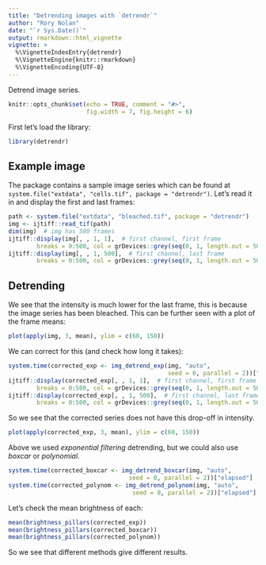 ```yaml
---
title: "Detrending images with `detrendr`"
author: "Rory Nolan"
date: "`r Sys.Date()`"
output: rmarkdown::html_vignette
vignette: >
  %\VignetteIndexEntry{detrendr}
  %\VignetteEngine{knitr::rmarkdown}
  %\VignetteEncoding{UTF-8}
---
```


Detrend image series.

```r
knitr::opts_chunk$set(echo = TRUE, comment = "#>", 
                      fig.width = 7, fig.height = 6)
```

First let's load the library: 
```r
library(detrendr)
```

## Example image
The package contains a sample image series which can be found at `system.file("extdata", "cells.tif", package = "detrendr")`. Let's read it in and display the first and last frames:
```r
path <- system.file("extdata", "bleached.tif", package = "detrendr")
img <- ijtiff::read_tif(path)
dim(img)  # img has 500 frames
ijtiff::display(img[, , 1, 1],  # first channel, first frame
        breaks = 0:500, col = grDevices::grey(seq(0, 1, length.out = 500)))
ijtiff::display(img[, , 1, 500],  # first channel, last frame
        breaks = 0:500, col = grDevices::grey(seq(0, 1, length.out = 500)))
```

## Detrending
We see that the intensity is much lower for the last frame, this is because the image series has been bleached. This can be further seen with a plot of the frame means:
```r
plot(apply(img, 3, mean), ylim = c(60, 150))
```

We can correct for this (and check how long it takes):
```r
system.time(corrected_exp <- img_detrend_exp(img, "auto", 
                                             seed = 0, parallel = 2))["elapsed"]
ijtiff::display(corrected_exp[, , 1, 1],  # first channel, first frame
        breaks = 0:500, col = grDevices::grey(seq(0, 1, length.out = 500)))
ijtiff::display(corrected_exp[, , 1, 500],  # first channel, last frame
        breaks = 0:500, col = grDevices::grey(seq(0, 1, length.out = 500)))
```

So we see that the corrected series does not have this drop-off in intensity. 
```r
plot(apply(corrected_exp, 3, mean), ylim = c(60, 150))
```

Above we used *exponential filtering* detrending, but we could also use *boxcar* or *polynomial*. 
```r
system.time(corrected_boxcar <- img_detrend_boxcar(img, "auto", 
                                  seed = 0, parallel = 2))["elapsed"]
system.time(corrected_polynom <- img_detrend_polynom(img, "auto", 
                                   seed = 0, parallel = 2))["elapsed"]
```

Let's check the mean brightness of each:
```r
mean(brightness_pillars(corrected_exp))
mean(brightness_pillars(corrected_boxcar))
mean(brightness_pillars(corrected_polynom))
```

So we see that different methods give different results.
